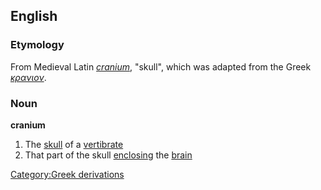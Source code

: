 ==English==
===Etymology===
From Medieval Latin ''[[cranium#Latin|cranium]]'', "skull", which was adapted from the Greek ''[[κρανιον]]''.
===Noun===
'''cranium'''
#The [[skull]] of a [[vertibrate]]
#That part of the skull [[enclosing]] the [[brain]]

[[Category:Greek derivations]]
